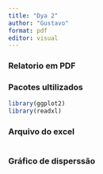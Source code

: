 ```yaml
---
title: "Dya 2"
author: "Gustavo"
format: pdf
editor: visual
---
```


### Relatorio em PDF

### Pacotes ultilizados

```r
library(ggplot2)
library(readxl)

```

### Arquivo do excel

```r

```




### Gráfico de disperssão

```r

```

